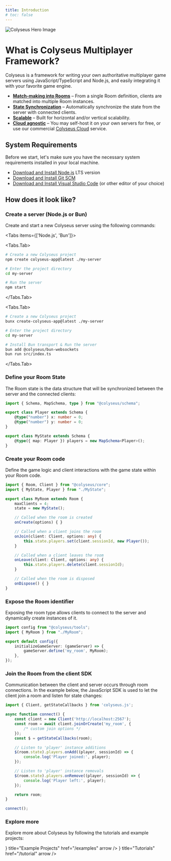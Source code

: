 ```yaml
---
title: Introduction
# toc: false
---
```



<Bleed>
    <Image src={require('../images/hero.png')} width={0} height={0} style={{ width: '100%', height: 'auto' }} alt="Colyseus Hero Image" />
</Bleed>

# What is Colyseus Multiplayer Framework?

Colyseus is a framework for writing your own authoritative multiplayer game servers using JavaScript/TypeScript and Node.js, and easily integrating it with your favorite game engine.

-  [**<PeopleIcon /> Match-making into Rooms**](/server/room) – From a single Room definition, clients are matched into multiple Room instances.
- [**<SyncIcon /> State Synchronization**](/state) – Automatically synchronize the state from the server with connected clients.
- [**<ServerIcon /> Scalable**](/deployment/scalability) – Built for horizontal and/or vertical scalability.
- [**<CloudIcon /> Cloud agnostic**](/deployment) – You may self-host it on your own servers for free, or use our commercial [Colyseus Cloud](https://cloud.colyseus.io/) service.

## System Requirements

Before we start, let's make sure you have the necessary system requirements installed in your local machine.

- [<DownloadIcon /> Download and Install Node.js](https://nodejs.org/) LTS version
- [<DownloadIcon /> Download and Install Git SCM](https://git-scm.com/downloads)
- [<DownloadIcon /> Download and Install Visual Studio Code](https://code.visualstudio.com/) (or other editor of your choice)

## How does it look like?

<Steps>

### Create a server (Node.js or Bun)

Create and start a new Colyseus server using the following commands:

<Tabs items={['Node.js', 'Bun']}>

  <Tabs.Tab>
```sh filename="Terminal: Node.js"
# Create a new Colyseus project
npm create colyseus-app@latest ./my-server

# Enter the project directory
cd my-server

# Run the server
npm start
```
  </Tabs.Tab>

  <Tabs.Tab>
```sh filename="Terminal: Bun"
# Create a new Colyseus project
bunx create-colyseus-app@latest ./my-server

# Enter the project directory
cd my-server

# Install Bun transport & Run the server
bun add @colyseus/bun-websockets
bun run src/index.ts
```
  </Tabs.Tab>
</Tabs>

### Define your Room State

The Room state is the data structure that will be synchronized between the server and the connected clients:

```ts copy filename="src/rooms/MyState.ts"
import { Schema, MapSchema, type } from "@colyseus/schema";

export class Player extends Schema {
    @type("number") x: number = 0;
    @type("number") y: number = 0;
}

export class MyState extends Schema {
    @type({ map: Player }) players = new MapSchema<Player>();
}
```

### Create your Room code

Define the game logic and client interactions with the game state within your Room code.

```ts copy filename="src/rooms/MyRoom.ts"
import { Room, Client } from "@colyseus/core";
import { MyState, Player } from "./MyState";

export class MyRoom extends Room {
    maxClients = 4;
    state = new MyState();

    // Called when the room is created
    onCreate(options) { }

    // Called when a client joins the room
    onJoin(client: Client, options: any) {
        this.state.players.set(client.sessionId, new Player());
    }

    // Called when a client leaves the room
    onLeave(client: Client, options: any) {
        this.state.players.delete(client.sessionId);
    }

    // Called when the room is disposed
    onDispose() { }
}
```

### Expose the Room identifier

Exposing the room type allows clients to connect to the server and dynamically create instances of it.

```ts {6} copy filename="src/app.config.ts"
import config from "@colyseus/tools";
import { MyRoom } from "./MyRoom";

export default config({
    initializeGameServer: (gameServer) => {
        gameServer.define('my_room', MyRoom);
    },
});
```

### Join the Room from the client SDK

Communication between the client and server occurs through room connections. In the example below, the JavaScript SDK is used to let the client join a room and listen for state changes:

```ts copy filename="client.ts"
import { Client, getStateCallbacks } from 'colyseus.js';

async function connect() {
    const client = new Client('http://localhost:2567');
    const room = await client.joinOrCreate('my_room', {
        /* custom join options */
    });
    const $ = getStateCallbacks(room);

    // Listen to 'player' instance additions
    $(room.state).players.onAdd((player, sessionId) => {
        console.log('Player joined:', player);
    });

    // Listen to 'player' instance removals
    $(room.state).players.onRemove((player, sessionId) => {
        console.log('Player left:', player);
    });

    return room;
}

connect();
```

### Explore more

Explore more about Colyseus by following the tutorials and example projects:

<Cards>
    <Cards.Card icon={<RepoIcon/>} title="Example Projects" href="/examples" arrow />
    <Cards.Card icon={<FileCodeIcon/>} title="Tutorials" href="/tutorial" arrow />
</Cards>

</Steps>
